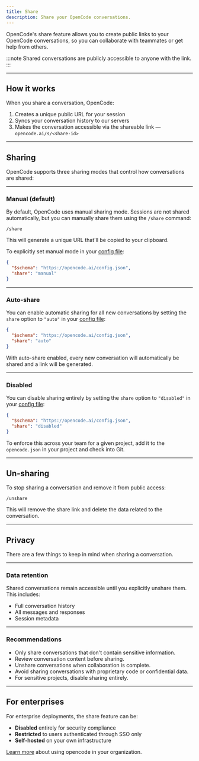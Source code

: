 ```yaml
---
title: Share
description: Share your OpenCode conversations.
---
```


OpenCode's share feature allows you to create public links to your OpenCode conversations, so you can collaborate with teammates or get help from others.

:::note
Shared conversations are publicly accessible to anyone with the link.
:::

---

## How it works

When you share a conversation, OpenCode:

1. Creates a unique public URL for your session
2. Syncs your conversation history to our servers
3. Makes the conversation accessible via the shareable link — `opencode.ai/s/<share-id>`

---

## Sharing

OpenCode supports three sharing modes that control how conversations are shared:

---

### Manual (default)

By default, OpenCode uses manual sharing mode. Sessions are not shared automatically, but you can manually share them using the `/share` command:

```
/share
```

This will generate a unique URL that'll be copied to your clipboard.

To explicitly set manual mode in your [config file](/docs/config):

```json title="opencode.json"
{
  "$schema": "https://opencode.ai/config.json",
  "share": "manual"
}
```

---

### Auto-share

You can enable automatic sharing for all new conversations by setting the `share` option to `"auto"` in your [config file](/docs/config):

```json title="opencode.json"
{
  "$schema": "https://opencode.ai/config.json",
  "share": "auto"
}
```

With auto-share enabled, every new conversation will automatically be shared and a link will be generated.

---

### Disabled

You can disable sharing entirely by setting the `share` option to `"disabled"` in your [config file](/docs/config):

```json title="opencode.json"
{
  "$schema": "https://opencode.ai/config.json",
  "share": "disabled"
}
```

To enforce this across your team for a given project, add it to the `opencode.json` in your project and check into Git.

---

## Un-sharing

To stop sharing a conversation and remove it from public access:

```
/unshare
```

This will remove the share link and delete the data related to the conversation.

---

## Privacy

There are a few things to keep in mind when sharing a conversation.

---

### Data retention

Shared conversations remain accessible until you explicitly unshare them. This
includes:

- Full conversation history
- All messages and responses
- Session metadata

---

### Recommendations

- Only share conversations that don't contain sensitive information.
- Review conversation content before sharing.
- Unshare conversations when collaboration is complete.
- Avoid sharing conversations with proprietary code or confidential data.
- For sensitive projects, disable sharing entirely.

---

## For enterprises

For enterprise deployments, the share feature can be:

- **Disabled** entirely for security compliance
- **Restricted** to users authenticated through SSO only
- **Self-hosted** on your own infrastructure

[Learn more](/docs/enterprise) about using opencode in your organization.
